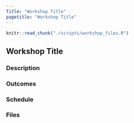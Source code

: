 ```yaml
---
Title: "Workshop Title"
pagetitle: "Workshop Title"
---
```

```r
knitr::read_chunk("./scripts/workshop_files.R")
```
## Workshop Title

### Description

### Outcomes

### Schedule

### Files
```r
```